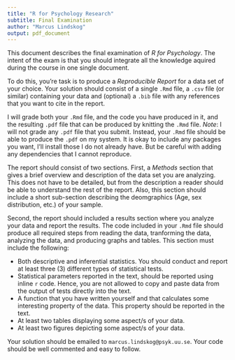 ---
title: "R for Psychology Research"
subtitle: Final Examination
author: "Marcus Lindskog"
output: pdf_document
---

This document describes the final examination of *R for Psychology*. The intent of the exam is that you should integrate all the knowledge aquired during the course in one single document.

To do this, you're task is to produce a *Reproducible Report* for a data set of your choice. Your solution should consist of a single `.Rmd` file, a `.csv` file (or similar) containing your data and (optional) a `.bib` file with any references that you want to cite in the report. 

I will grade both your `.Rmd` file, and the code you have produced in it, and the resulting `.pdf` file that can be produced by knitting the `.Rmd` file. *Note*: I will not grade any `.pdf` file that you submit. Instead, your `.Rmd` file should be able to produce the `.pdf` on my system. It is okay to include any packages you want, I'll install those I do not already have. But be careful with adding any dependencies that I cannot reproduce.

The report should consist of two sections. First, a *Methods* section that gives a brief overview and description of the data set you are analyzing. This does not have to be detailed, but from the description a reader should be able to understand the rest of the report. Also, this section should include a short sub-section describing the deomgraphics (Age, sex distribution, etc.) of your sample.

Second, the report should included a results section where you analyze your data and report the results. The code included in your `.Rmd` file should produce all required steps from reading the data, tranforming the data, analyzing the data, and producing graphs and tables. This section must include the following:

* Both descriptive and inferential statistics. You should conduct and report at least three (3) different types of statistical tests.
* Statistical parameters reported in the text, should be reported using inline `r` code. Hence, you are not allowed to copy and paste data from the output of tests directly into the text.
* A function that you have written yourself and that calculates some interesting property of the data. This property should be reported in the text.
* At least two tables displaying some aspect/s of your data.
* At least two figures depicting some aspect/s of your data.




Your solution should be emailed to `marcus.lindskog@psyk.uu.se`. Your code should be well commented and easy to follow.